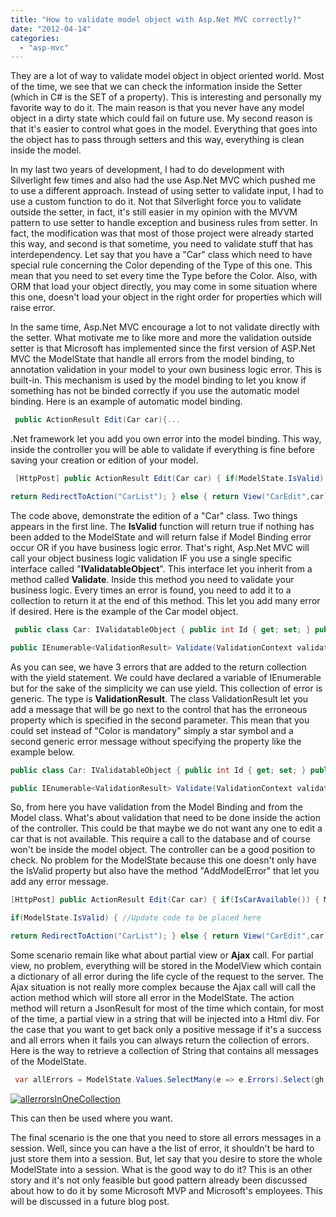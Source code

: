 ```yaml
---
title: "How to validate model object with Asp.Net MVC correctly?"
date: "2012-04-14"
categories: 
  - "asp-mvc"
---
```


They are a lot of way to validate model object in object oriented world. Most of the time, we see that we can check the information inside the Setter (which in C# is the SET of a property). This is interesting and personally my favorite way to do it. The main reason is that you never have any model object in a dirty state which could fail on future use. My second reason is that it's easier to control what goes in the model. Everything that goes into the object has to pass through setters and this way, everything is clean inside the model.

In my last two years of development, I had to do development with Silverlight few times and also had the use Asp.Net MVC which pushed me to use a different approach. Instead of using setter to validate input, I had to use a custom function to do it. Not that Silverlight force you to validate outside the setter, in fact, it's still easier in my opinion with the MVVM pattern to use setter to handle exception and business rules from setter. In fact, the modification was that most of those project were already started this way, and second is that sometime, you need to validate stuff that has interdependency. Let say that you have a "Car" class which need to have special rule concerning the Color depending of the Type of this one. This mean that you need to set every time the Type before the Color. Also, with ORM that load your object directly, you may come in some situation where this one, doesn't load your object in the right order for properties which will raise error.

In the same time, Asp.Net MVC encourage a lot to not validate directly with the setter. What motivate me to like more and more the validation outside setter is that Microsoft has implemented since the first version of ASP.Net MVC the ModelState that handle all errors from the model binding, to annotation validation in your model to your own business logic error. This is built-in. This mechanism is used by the model binding to let you know if something has not be binded correctly if you use the automatic model binding. Here is an example of automatic model binding.


```csharp
 public ActionResult Edit(Car car){... 
```

.Net framework let you add you own error into the model binding. This way, inside the controller you will be able to validate if everything is fine before saving your creation or edition of your model.


```csharp
 [HttpPost] public ActionResult Edit(Car car) { if(ModelState.IsValid) { //Update code to be placed here

return RedirectToAction("CarList"); } else { return View("CarEdit",car); } } 
```

The code above, demonstrate the edition of a "Car" class. Two things appears in the first line. The **IsValid** function will return true if nothing has been added to the ModelState and will return false if Model Binding error occur OR if you have business logic error. That's right, Asp.Net MVC will call your object business logic validation IF you use a single specific interface called "**IValidatableObject**". This interface let you inherit from a method called **Validate**. Inside this method you need to validate your business logic. Every times an error is found, you need to add it to a collection to return it at the end of this method. This let you add many error if desired. Here is the example of the Car model object.


```csharp
 public class Car: IValidatableObject { public int Id { get; set; } public string Name { get; set; } public string Type { get; set; } public string Color { get; set; }

public IEnumerable<ValidationResult> Validate(ValidationContext validationContext) { if(string.IsNullOrEmpty(Name)) { yield return new ValidationResult("Name is mandatory", new[] {"Name"}); } if (string.IsNullOrEmpty(Type)) { yield return new ValidationResult("Type is mandatory", new[] { "Type" }); } if (string.IsNullOrEmpty(Color)) { yield return new ValidationResult("Color is mandatory", new[] { "Color" }); } } } 
```

As you can see, we have 3 errors that are added to the return collection with the yield statement. We could have declared a variable of IEnumerable but for the sake of the simplicity we can use yield. This collection of error is generic. The type is **ValidationResult**. The class ValidationResult let you add a message that will be go next to the control that has the erroneous property which is specified in the second parameter. This mean that you could set instead of "Color is mandatory" simply a star symbol and a second generic error message without specifying the property like the example below.

```csharp
public class Car: IValidatableObject { public int Id { get; set; } public string Name { get; set; } public string Type { get; set; } public string Color { get; set; }

public IEnumerable<ValidationResult> Validate(ValidationContext validationContext) { if(string.IsNullOrEmpty(Name)) { yield return new ValidationResult("Name is mandatory", new[] {"Name"}); } if (string.IsNullOrEmpty(Type)) { yield return new ValidationResult("Type is mandatory", new[] { "Type" }); } if (string.IsNullOrEmpty(Color)) { yield return new ValidationResult("\*", new[] { "Color" }); yield return new ValidationResult("Color is mandatory"}); } } } 
```

So, from here you have validation from the Model Binding and from the Model class. What's about validation that need to be done inside the action of the controller. This could be that maybe we do not want any one to edit a car that is not available. This require a call to the database and of course won't be inside the model object. The controller can be a good position to check. No problem for the ModelState because this one doesn't only have the IsValid property but also have the method "AddModelError" that let you add any error message.

```csharp
[HttpPost] public ActionResult Edit(Car car) { if(IsCarAvailable()) { ModelState.AddModelError(string.Empty,"Car cannot be edited because not available anymore"); }

if(ModelState.IsValid) { //Update code to be placed here

return RedirectToAction("CarList"); } else { return View("CarEdit",car); } } 
```

Some scenario remain like what about partial view or **Ajax** call. For partial view, no problem, everything will be stored in the ModelView which contain a dictionary of all error during the life cycle of the request to the server. The Ajax situation is not really more complex because the Ajax call will call the action method which will store all error in the ModelState. The action method will return a JsonResult for most of the time which contain, for most of the time, a partial view in a string that will be injected into a Html div. For the case that you want to get back only a positive message if it's a success and all errors when it fails you can always return the collection of errors. Here is the way to retrieve a collection of String that contains all messages of the ModelState.


```csharp
 var allErrors = ModelState.Values.SelectMany(e => e.Errors).Select(gh => gh.ErrorMessage); 
```

[![](http://patrickdesjardins.com/blog/wp-content/uploads/2012/04/allerrorsInOneCollection-400x51.png "allerrorsInOneCollection")](http://patrickdesjardins.com/blog/how-to-validate-model-object-with-asp-net-mvc-correctly/allerrorsinonecollection)

This can then be used where you want.

The final scenario is the one that you need to store all errors messages in a session. Well, since you can have a the list of error, it shouldn't be hard to just store them into a session. But, let say that you desire to store the whole ModelState into a session. What is the good way to do it? This is an other story and it's not only feasible but good pattern already been discussed about how to do it by some Microsoft MVP and Microsoft's employees. This will be discussed in a future blog post.
